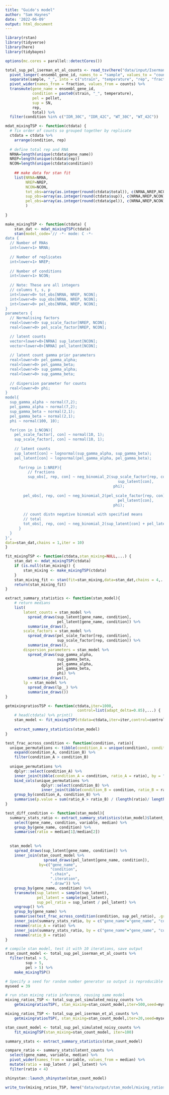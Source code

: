 ```yaml
---
title: "Guido's model"
author: "Sam Haynes"
date: '2022-06-09'
output: html_document
---
```


```r
library(rstan)
library(tidyverse)
library(here)
library(tidybayes)

options(mc.cores = parallel::detectCores())

total_sup_pel_iserman_et_al_counts <- read_tsv(here("data/input/Iserman_et_al_dataset/full_transcript_counts.txt")) %>%
  pivot_longer(-ensembl_gene_id, names_to = "sample", values_to = "counts") %>%
  separate(sample, "_", into = c("strain", "temperature", "rep", "fraction", NA)) %>%
  pivot_wider(names_from = fraction, values_from = counts) %>%
  transmute(gene_name = ensembl_gene_id,
            condition = paste0(strain, "_", temperature),
            pel = pellet,
            sup = SN,
            rep,
            total) %>%
  filter(condition %in% c("IDR_30C", "IDR_42C", "WT_30C", "WT_42C"))
```

```r
mdat_mixingTSP <- function(ctdata) {
  # fix order of counts so grouped together by replicate
  ctdata = ctdata %>%
    arrange(condition, rep)
  
  # define total rep and RNA
  NRNA=length(unique(ctdata$gene_name))
  NREP=length(unique(ctdata$rep))
  NCON=length(unique(ctdata$condition))
  
    ## make data for stan fit
    list(NRNA=NRNA,
         NREP=NREP,
         NCON=NCON,
         tot_obs=array(as.integer(round(ctdata$total)), c(NRNA,NREP,NCON)),
         sup_obs=array(as.integer(round(ctdata$sup)), c(NRNA,NREP,NCON)),
         pel_obs=array(as.integer(round(ctdata$pel)), c(NRNA,NREP,NCON))
         )
    
}

make_mixingTSP <- function(ctdata) {
    stan_dat <- mdat_mixingTSP(ctdata)
    stan(model_code='// -*- mode: C -*-
data {
  // Number of RNAs
  int<lower=1> NRNA; 
  
  // Number of replicates
  int<lower=1> NREP; 
  
  // Number of conditions
  int<lower=1> NCON;
  
  // Note: These are all integers
  // columns t, s, p
  int<lower=0> tot_obs[NRNA, NREP, NCON];
  int<lower=0> sup_obs[NRNA, NREP, NCON];
  int<lower=0> pel_obs[NRNA, NREP, NCON];
}
parameters {
  // Normalising factors
  real<lower=0> sup_scale_factor[NREP, NCON];
  real<lower=0> pel_scale_factor[NREP, NCON];

  // latent counts
  vector<lower=0>[NRNA] sup_latent[NCON];
  vector<lower=0>[NRNA] pel_latent[NCON];
  
  // latent count gamma prior parameters
  real<lower=0> pel_gamma_alpha;
  real<lower=0> pel_gamma_beta;
  real<lower=0> sup_gamma_alpha;
  real<lower=0> sup_gamma_beta;
  
  // dispersion parameter for counts
  real<lower=0> phi;
}
model{
  sup_gamma_alpha ~ normal(7,2);
  pel_gamma_alpha ~ normal(7,2);
  sup_gamma_beta ~ normal(2,1);
  pel_gamma_beta ~ normal(2,1);
  phi ~ normal(100, 10);

  for(con in 1:NCON){
    pel_scale_factor[, con] ~ normal(10, 1);
    sup_scale_factor[, con] ~ normal(10, 1);
   
    // latent counts
    sup_latent[con] ~ lognormal(sup_gamma_alpha, sup_gamma_beta);
    pel_latent[con] ~ lognormal(pel_gamma_alpha, pel_gamma_beta);
    
      for(rep in 1:NREP){
          // fractions
          sup_obs[, rep, con] ~ neg_binomial_2(sup_scale_factor[rep, con] *
                                                  sup_latent[con],
                                                phi);
                                              
        pel_obs[, rep, con] ~ neg_binomial_2(pel_scale_factor[rep, con] *
                                                  pel_latent[con],
                                                phi);
  
        // count distn negative binomial with specified means
        // total
        tot_obs[, rep, con] ~ neg_binomial_2(sup_latent[con] + pel_latent[con], phi);
      }
  }
}',
data=stan_dat,chains = 1,iter = 10)
}

fit_mixingTSP <- function(ctdata,stan_mixing=NULL,...) {
    stan_dat <- mdat_mixingTSP(ctdata)
    if (is.null(stan_mixing)) {
        stan_mixing <- make_mixingTSP(ctdata)
    }
    stan_mixing_fit <- stan(fit=stan_mixing,data=stan_dat,chains = 4,...)
    return(stan_mixing_fit)
}

extract_summary_statistics <- function(stan_model){
    # return medians
    list(
        latent_counts = stan_model %>% 
          spread_draws(sup_latent[gene_name, condition],
                       pel_latent[gene_name, condition]) %>%
          summarise_draws(),
        scale_factors = stan_model %>% 
          spread_draws(pel_scale_factor[rep, condition],
                       sup_scale_factor[rep, condition]) %>%
          summarise_draws(),
        dispersion_parameters = stan_model %>% 
          spread_draws(sup_gamma_alpha,
                       sup_gamma_beta,
                       pel_gamma_alpha,
                       pel_gamma_beta,
                       phi) %>%
          summarise_draws(),
        lp = stan_model %>% 
          spread_draws(lp__) %>%
          summarise_draws())
}

getmixingratiosTSP <- function(ctdata,iter=1000,
                                control=list(adapt_delta=0.85),...) {
    # head(ctdata) %>% print()
    stan_model <- fit_mixingTSP(ctdata=ctdata,iter=iter,control=control,...)
    
    extract_summary_statistics(stan_model)
}

test_frac_across_condition <- function(condition, ratio){
  unique_permutations <- tibble(condition_A = unique(condition), condition_B = unique(condition)) %>% 
    expand(condition_A, condition_B) %>% 
    filter(condition_A > condition_B)
  
  unique_permutations %>%
    dplyr::select(condition_A) %>%
    inner_join(tibble(condition_A = condition, ratio_A = ratio), by = "condition_A") %>%
    bind_cols(unique_permutations %>%
                dplyr::select(condition_B) %>%
                inner_join(tibble(condition_B = condition, ratio_B = ratio), by = "condition_B")) %>%
    group_by(condition_A, condition_B) %>%
    summarise(p.value = sum(ratio_A > ratio_B) / (length(ratio)/ length(unique(condition))), .groups = "drop")
}

test_diff_condition <- function(stan_model){
  summary_stats_ratio <- extract_summary_statistics(stan_model)$latent_counts %>% 
    select(gene_name, condition, variable, median) %>% 
    group_by(gene_name, condition) %>% 
    summarise(ratio = median[1]/median[2])
  
  
  stan_model %>% 
    spread_draws(sup_latent[gene_name, condition]) %>%
    inner_join(stan_count_model %>% 
                 spread_draws(pel_latent[gene_name, condition]),
               by=c("gene_name",
                    "condition",
                    ".chain",
                    ".iteration",
                    ".draw")) %>%
    group_by(gene_name, condition) %>%
    transmute(sup_latent = sample(sup_latent),
              pel_latent = sample(pel_latent),
              sup_pel_ratio = sup_latent / pel_latent) %>%
    ungroup() %>%
    group_by(gene_name) %>%
    summarise(test_frac_across_condition(condition, sup_pel_ratio), .groups = "drop")  %>% 
    inner_join(summary_stats_ratio, by = c("gene_name"="gene_name", "condition_A" = "condition")) %>%
    rename(ratio_A = ratio) %>%
    inner_join(summary_stats_ratio, by = c("gene_name"="gene_name", "condition_B" = "condition")) %>%
    rename(ratio_B = ratio)
}

```

```r

# compile stan model, test it with 10 iterations, save output
stan_count_model <- total_sup_pel_iserman_et_al_counts %>%
  filter(total > 5,
         sup > 5,
         pel > 5) %>%
    make_mixingTSP()

# Specify a seed for random number generator so output is reproducible
myseed = 39

# run stan mixing ratio inference, reusing same model
mixing_ratios_TSP <- total_sup_pel_simulated_noisy_counts %>%
    getmixingratiosTSP(, stan_mixing=stan_count_model,iter=500,seed=myseed)

mixing_ratios_TSP <- total_sup_pel_iserman_et_al_counts %>%
    getmixingratiosTSP(, stan_mixing=stan_count_model,iter=20,seed=myseed)

stan_count_model <- total_sup_pel_simulated_noisy_counts %>%
    fit_mixingTSP(stan_mixing=stan_count_model, iter=100)

summary_stats <- extract_summary_statistics(stan_count_model)

compare_ratio <- summary_stats$latent_counts %>%
  select(gene_name, variable, median) %>%
  pivot_wider(names_from = variable, values_from = median) %>%
  mutate(ratio = sup_latent / pel_latent) %>%
  filter(ratio < 4)

shinystan::launch_shinystan(stan_count_model)

```

```r
write_tsv(mixing_ratios_TSP, here("data/output/stan_model/mixing_ratios_TSP_latent.tsv"))
```
